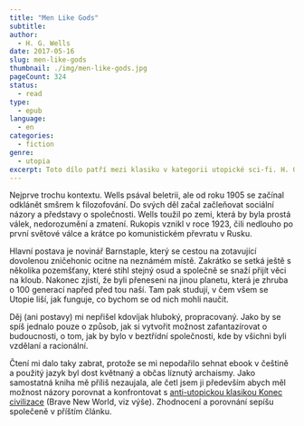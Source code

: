 ```yaml
---
title: "Men Like Gods"
subtitle:
author:
  - H. G. Wells
date: 2017-05-16
slug: men-like-gods
thumbnail: ./img/men-like-gods.jpg
pageCount: 324
status:
  - read
type:
  - epub
language:
  - en
categories:
  - fiction
genre:
  - utopia
excerpt: Toto dílo patří mezi klasiku v kategorii utopické sci-fi. H. G. Wells svého hlavního hrdinu dostane do jiného světa, který se vyvíjel podobně jako země, ale začal dříve a jeho společnost je mnohem pokročilejší. Při líčení Utopie, jak danou planetu nazval, dává volný průchod svým optimistickým socialistickým myšlenkám. A právě ty neseděly Aldousovi Huxleymu, který na to konto napsal knihu <a href="../brave-new-world">Brave New World</a>, která u mě zarezonovala daleko víc. O té ale až příště. Jaké tedy bylo Lidé jako bozi?
---
```


Nejprve trochu kontextu. Wells psával beletrii, ale od roku 1905 se začínal odklánět smšrem k filozofování. Do svých děl začal začleňovat sociální názory a představy o společnosti. Wells toužil po zemi, která by byla prostá válek, nedorozumění a zmatení. Rukopis vznikl v roce 1923, čili nedlouho po první světové válce a krátce po komunistickém převratu v Rusku.

Hlavní postava je novinář Barnstaple, který se cestou na zotavující dovolenou zničehonic ocitne na neznámém místě. Zakrátko se setká ještě s několika pozemšťany, které stihl stejný osud a společně se snaží přijít věci na kloub. Nakonec zjistí, že byli přeneseni na jinou planetu, která je zhruba o 100 generací napřed před tou naší. Tam pak studují, v čem všem se Utopie liší, jak funguje, co bychom se od nich mohli naučit.

Děj (ani postavy) mi nepřišel kdovíjak hluboký, propracovaný. Jako by se spíš jednalo pouze o způsob, jak si vytvořit možnost zafantazírovat o budoucnosti, o tom, jak by bylo v beztřídní společnosti, kde by všichni byli vzdělaní a racionální.

Čtení mi dalo taky zabrat, protože se mi nepodařilo sehnat ebook v češtině a použitý jazyk byl dost květnaný a občas líznutý archaismy. Jako samostatná kniha mě příliš nezaujala, ale četl jsem ji především abych měl možnost názory porovnat a konfrontovat s <a href="../brave-new-world">anti-utopickou klasikou Konec civilizace</a> (Brave New World, viz výše). Zhodnocení a porovnání sepíšu společeně v příštím článku.

